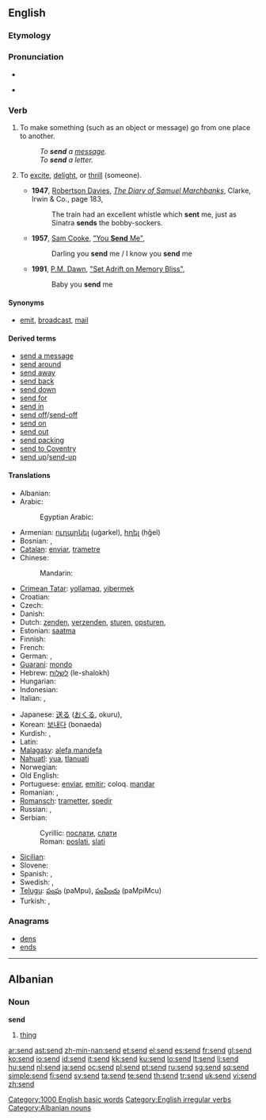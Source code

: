 ==English==

{{rank|greater|army|horse|567|send|peace|glad|hair}}

===Etymology===
{{etyl|ang}} {{term|sendan||lang=ang}}

===Pronunciation===
* {{IPA|/ˈsend/}}
* {{audio|en-us-send.ogg|Audio (US)}}
*: {{rhymes|ɛnd}}

===Verb===
{{en-verb|sends|sending|sent}} {{transitive}}

# To make something (such as an object or message) go from one place to another.
#: ''To '''send''' a [[message]].''
#: ''To '''send''' a letter.''
# {{slang|dated}} To [[excite]], [[delight]], or [[thrill]] (someone).
#* '''1947''', [[w:Robertson Davies|Robertson Davies]], ''[[w:The Diary of Samuel Marchbanks|The Diary of Samuel Marchbanks]]'', Clarke, Irwin & Co., page 183,
#*: The train had an excellent whistle which '''sent''' me, just as Sinatra '''sends''' the bobby-sockers.
#* '''1957''', [[w:Sam Cooke|Sam Cooke]], [[w:You Send Me|"You '''Send''' Me"]],
#*: Darling you '''send''' me / I know you '''send''' me
#* '''1991''', [[w:P.M. Dawn|P.M. Dawn]], [[w:Set Adrift on Memory Bliss|"Set Adrift on Memory Bliss"]],
#*: Baby you '''send''' me

====Synonyms====
* {{i-c|make something go somewhere}} [[emit]], [[broadcast]], [[mail]]

====Derived terms====
* [[send a message]]
* [[send around]]
* [[send away]]
* [[send back]]
* [[send down]]
* [[send for]]
* [[send in]]
* [[send off]]/[[send-off]]
* [[send on]]
* [[send out]]
* [[send packing]]
* [[send to Coventry]]
* [[send up]]/[[send-up]]

====Translations====
{{trans-top|make something go somewhere}}
* Albanian: {{t-|sq|nis|xs=Albanian}}
* Arabic: {{Arab|[[ارسل]]}} {{IPAchar|(’ársala)}}
*: Egyptian Arabic: {{tø|arz|بعت|tr=ba3at|sc=Arab|xs=Egyptian Arabic}}
* Armenian: [[ուղարկել]] (uġarkel), [[հղել]] (hğel)
* Bosnian: {{t-|bs|poslati}}, {{t-|bs|slati}}
* [[Catalan]]: [[enviar]], [[trametre]]
* Chinese:
*: Mandarin: {{t|zh|送|tr=sòng|sc=Hani}}
* [[Crimean Tatar]]: [[yollamaq]], [[yibermek]]
* Croatian: {{t-|hr|slati}}
* Czech: {{t-|cs|poslat}}
* Danish: {{t-|da|sende}}
* Dutch: [[zenden]], [[verzenden]], [[sturen]], [[opsturen]],
* Estonian: [[saatma]]
* Finnish: {{t+|fi|lähettää}}
* French: {{t+|fr|envoyer}}
* German: {{t+|de|senden}}, {{t+|de|schicken}}
* [[Guaraní]]: [[mondo]]
* Hebrew: [[לשלוח]] (le-shalokh)
* Hungarian: {{t+|hu|küld}}
* Indonesian: {{t+|id|kirim|xs=Indonesian}}
* Italian: {{t+|it|inviare}},  {{t|it|mandare}}
{{trans-mid}}
* Japanese: [[送る]] ([[おくる]], okuru), {{t|ja|送信する|tr=そうしんする, sōshin-suru|sc=Jpan}}
* Korean: [[보내다]] (bonaeda)
* Kurdish: {{t+|ku|şandin}}, {{t+|ku|hinartin}}
* Latin: {{t-|la|mittere}}
* [[Malagasy]]: [[:mg:alefa|alefa,mandefa]]
* [[Nahuatl]]: [[yua]], [[tlanuati]]
* Norwegian: {{t+|no|sende}}
* Old English: {{t-|ang|sendan|xs=Old English}}
* Portuguese: [[enviar]], [[emitir]]; coloq. [[mandar]]
* Romanian: {{t+|ro|trimite}}, {{t+|ro|expedia}}
* [[Romansch]]: [[trametter]], [[spedir]]
* Russian: {{t+|ru|посылать|tr=posylát’|sc=Cyrl}} {{impf}}, {{t+|ru|послать|tr=poslát’|sc=Cyrl}} {{pf}}
* Serbian:
*: Cyrillic: [[послати]], [[слати]]
*: Roman: [[poslati]], [[slati]]
* [[Sicilian]]: {{t|scn|mannari}}
* Slovene: {{t+|sl|poslati}}
* Spanish: {{t-|es|enviar}}, {{t+|es|mandar}}
* Swedish: {{t+|sv|skicka}}, {{t+|sv|sända}}
* [[Telugu]]: [[పంపు]] (paMpu), [[పంపించు]] (paMpiMcu)
* Turkish: {{t|tr|göndermek}},  {{t|tr|yollamak}}
{{trans-bottom}}

===Anagrams===
* [[dens]]
* [[ends]]

[[Category:1000 English basic words]]
[[Category:English irregular verbs]]

----

==Albanian==

===Noun===
'''send''' {{m}}

# [[thing]]

[[Category:Albanian nouns]]

[[ar:send]]
[[ast:send]]
[[zh-min-nan:send]]
[[et:send]]
[[el:send]]
[[es:send]]
[[fr:send]]
[[gl:send]]
[[ko:send]]
[[io:send]]
[[id:send]]
[[it:send]]
[[kk:send]]
[[ku:send]]
[[lo:send]]
[[lt:send]]
[[li:send]]
[[hu:send]]
[[nl:send]]
[[ja:send]]
[[oc:send]]
[[pl:send]]
[[pt:send]]
[[ru:send]]
[[sg:send]]
[[sq:send]]
[[simple:send]]
[[fi:send]]
[[sv:send]]
[[ta:send]]
[[te:send]]
[[th:send]]
[[tr:send]]
[[uk:send]]
[[vi:send]]
[[zh:send]]